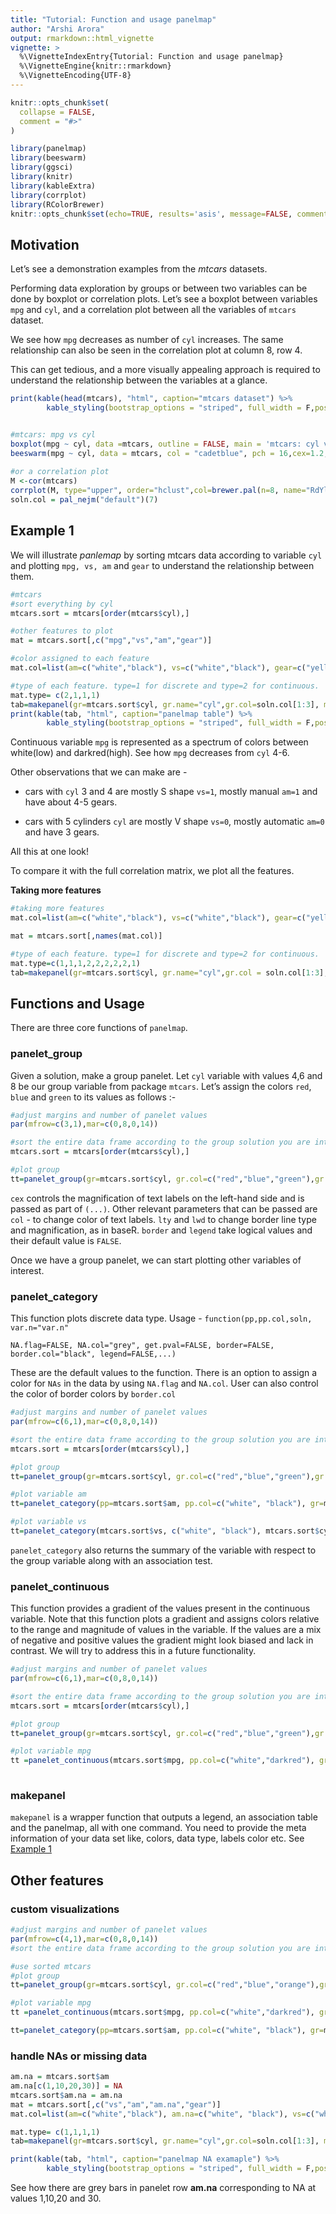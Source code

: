 ```yaml
---
title: "Tutorial: Function and usage panelmap"
author: "Arshi Arora"
output: rmarkdown::html_vignette
vignette: >
  %\VignetteIndexEntry{Tutorial: Function and usage panelmap}
  %\VignetteEngine{knitr::rmarkdown}
  %\VignetteEncoding{UTF-8}
---
```


```r
knitr::opts_chunk$set(
  collapse = FALSE,
  comment = "#>"
)
```


```r

library(panelmap)
library(beeswarm)
library(ggsci)
library(knitr)
library(kableExtra)
library(corrplot)
library(RColorBrewer)
knitr::opts_chunk$set(echo=TRUE, results='asis', message=FALSE, comment=NA, fig.align="center")

```

## Motivation 

Let's see a demonstration examples from the $mtcars$ datasets. 

Performing data exploration by groups or between two variables can be done by boxplot or correlation plots. Let's see a boxplot between variables `mpg` and `cyl`, and a correlation plot between all the variables of `mtcars` dataset. 

We see how `mpg` decreases as number of `cyl` increases. The same relationship can also be seen in the correlation plot at column 8, row 4. 

This can get tedious, and a more visually appealing approach is required to understand the relationship between the variables at a glance. 

```r

print(kable(head(mtcars), "html", caption="mtcars dataset") %>%
        kable_styling(bootstrap_options = "striped", full_width = F,position="left"))


#mtcars: mpg vs cyl
boxplot(mpg ~ cyl, data =mtcars, outline = FALSE, main = 'mtcars: cyl vs mpg', varwidth=T, cex.axis=1.5, cex.main=2, frame.plot=F,  xlab="cyl", ylab="mpg", cex.lab=1.5)
beeswarm(mpg ~ cyl, data = mtcars, col = "cadetblue", pch = 16,cex=1.2, add = TRUE)
  
#or a correlation plot 
M <-cor(mtcars)
corrplot(M, type="upper", order="hclust",col=brewer.pal(n=8, name="RdYlBu"))
soln.col = pal_nejm("default")(7)

```

## Example 1 

We will illustrate _panlemap_ by sorting mtcars data according to variable `cyl` and plotting `mpg, vs, am` and `gear` to understand the relationship between them. 

```r

#mtcars 
#sort everything by cyl
mtcars.sort = mtcars[order(mtcars$cyl),]

#other features to plot
mat = mtcars.sort[,c("mpg","vs","am","gear")]

#color assigned to each feature
mat.col=list(am=c("white","black"), vs=c("white","black"), gear=c("yellow","orange","brown"), mpg=c("white", "darkred"))

#type of each feature. type=1 for discrete and type=2 for continuous. 
mat.type= c(2,1,1,1)
tab=makepanel(gr=mtcars.sort$cyl, gr.name="cyl",gr.col=soln.col[1:3], mat=mat, mat.col=mat.col, mat.type=mat.type, border=TRUE, legend=TRUE, get.pval=TRUE, cex=1.5)
print(kable(tab, "html", caption="panelmap table") %>%
        kable_styling(bootstrap_options = "striped", full_width = F,position="left"))
```

Continuous variable `mpg` is represented as a spectrum of colors between white(low) and darkred(high). See how `mpg` decreases from `cyl` 4-6. 

Other observations that we can make are - 

* cars with `cyl` 3 and 4 are mostly S shape `vs=1`, mostly manual `am=1` and have about 4-5 gears. 

* cars with 5 cylinders `cyl` are mostly V shape `vs=0`, mostly automatic `am=0` and have 3 gears. 

All this at one look!

To compare it with the full correlation matrix, we plot all the features. 

__Taking more features__ 
```r
#taking more features 
mat.col=list(am=c("white","black"), vs=c("white","black"), gear=c("yellow","orange","brown"), mpg=c("white", "darkred"), disp=c("white", "black"), hp=c("white","black"), drat = c("white", "black"), wt=c("white", "darkblue"), carb=brewer.pal(n=6, name="BuGn") )

mat = mtcars.sort[,names(mat.col)]

#type of each feature. type=1 for discrete and type=2 for continuous. 
mat.type=c(1,1,1,2,2,2,2,2,1)
tab=makepanel(gr=mtcars.sort$cyl, gr.name="cyl",gr.col = soln.col[1:3], mat=mat, mat.col=mat.col, mat.type=mat.type, border=TRUE, legend=TRUE, get.pval=TRUE,lncol=8,lwd=2, cex=1.5, lcex=1.5)

```


## Functions and Usage 

There are three core functions of `panelmap`.

### panelet_group

Given a solution, make a group panelet. Let `cyl` variable with values 4,6 and 8 be our group variable from package `mtcars`. Let's assign the colors `red`, `blue` and `green` to its values as follows :- 

```r
#adjust margins and number of panelet values 
par(mfrow=c(3,1),mar=c(0,8,0,14))

#sort the entire data frame according to the group solution you are interested in 
mtcars.sort = mtcars[order(mtcars$cyl),]

#plot group
tt=panelet_group(gr=mtcars.sort$cyl, gr.col=c("red","blue","green"),gr.name="cyl",cex=1, border=FALSE, legend=FALSE)

```


`cex` controls the magnification of text labels on the left-hand side and is passed as part of `(...)`. Other relevant parameters that can be passed are `col` - to change color of text labels. `lty` and `lwd` to change border line type and magnification, as in baseR. `border` and `legend` take logical values and their default value is `FALSE`. 

Once we have a group panelet, we can start plotting other variables of interest. 

### panelet_category

This function plots discrete data type. Usage - `function(pp,pp.col,soln, var.n="var.n"`

`NA.flag=FALSE, NA.col="grey", get.pval=FALSE, border=FALSE, border.col="black", legend=FALSE,...)` 

These are the default values to the function. There is an option to assign a color for `NAs` in the data by using `NA.flag` and `NA.col`. User can also control the color of border colors by `border.col` 

```r
#adjust margins and number of panelet values 
par(mfrow=c(6,1),mar=c(0,8,0,14))

#sort the entire data frame according to the group solution you are interested in 
mtcars.sort = mtcars[order(mtcars$cyl),]

#plot group
tt=panelet_group(gr=mtcars.sort$cyl, gr.col=c("red","blue","green"),gr.name="cyl",cex=1, border=FALSE, legend=FALSE)

#plot variable am
tt=panelet_category(pp=mtcars.sort$am, pp.col=c("white", "black"), gr=mtcars.sort$cyl, var.n="am", get.pval=TRUE)

#plot variable vs
tt=panelet_category(mtcars.sort$vs, c("white", "black"), mtcars.sort$cyl, "vs", get.pval=TRUE)

```

`panelet_category` also returns the summary of the variable with respect to the group variable along with an association test. 


### panelet_continuous 

This function provides a gradient of the values present in the continuous variable. Note that this function plots a gradient and assigns colors relative to the range and magnitude of values in the variable. If the values are a mix of negative and positive values the gradient might look biased and lack in contrast. We will try to address this in a future functionality. 

```r
#adjust margins and number of panelet values 
par(mfrow=c(6,1),mar=c(0,8,0,14))

#sort the entire data frame according to the group solution you are interested in 
mtcars.sort = mtcars[order(mtcars$cyl),]

#plot group
tt=panelet_group(gr=mtcars.sort$cyl, gr.col=c("red","blue","green"),gr.name="cyl",cex=1, border=TRUE, legend=FALSE)

#plot variable mpg
tt =panelet_continuous(mtcars.sort$mpg, pp.col=c("white","darkred"), gr=mtcars.sort$cyl,var.n="mpg",NA.flag=FALSE, get.pval=TRUE, border=TRUE)
                       
```

### makepanel 

`makepanel` is a wrapper function that outputs a legend, an association table and the panelmap, all with one command. You need to provide the meta information of your data set like, colors, data type, labels color etc. See [Example 1]

## Other features

### custom visualizations

```r
#adjust margins and number of panelet values 
par(mfrow=c(4,1),mar=c(0,8,0,14))
#sort the entire data frame according to the group solution you are interested in

#use sorted mtcars 
#plot group 
tt=panelet_group(gr=mtcars.sort$cyl, gr.col=c("red","blue","orange"),gr.name="cyl", cex=2, col="red", border=TRUE)

#plot variable mpg
tt =panelet_continuous(mtcars.sort$mpg, pp.col=c("white","darkred"), gr=mtcars.sort$cyl,var.n="mpg", cex=1.5, col="black", border=TRUE,border.col="green", lwd=3, lty=2)

tt=panelet_category(pp=mtcars.sort$am, pp.col=c("white", "black"), gr=mtcars.sort$cyl, var.n="am", cex=2, col="blue", border=TRUE,border.col="red", lwd=4, lty=3, font=4)

```


### handle NAs or missing data

```r
am.na = mtcars.sort$am
am.na[c(1,10,20,30)] = NA
mtcars.sort$am.na = am.na
mat = mtcars.sort[,c("vs","am","am.na","gear")]
mat.col=list(am=c("white","black"), am.na=c("white", "black"), vs=c("white","black"), gear=c("yellow","orange","brown"))

mat.type= c(1,1,1,1)
tab=makepanel(gr=mtcars.sort$cyl, gr.name="cyl",gr.col=soln.col[1:3], mat=mat, mat.col=mat.col, mat.type=mat.type, border=TRUE, legend=TRUE, get.pval=TRUE, cex=1.7, NA.flag=TRUE, NA.col="grey",lncol = 7, lcex=1.3)

print(kable(tab, "html", caption="panelmap NA examaple") %>%
        kable_styling(bootstrap_options = "striped", full_width = F,position="left"))
```


See how there are grey bars in panelet row __am.na__ corresponding to NA at values 1,10,20 and 30. 

